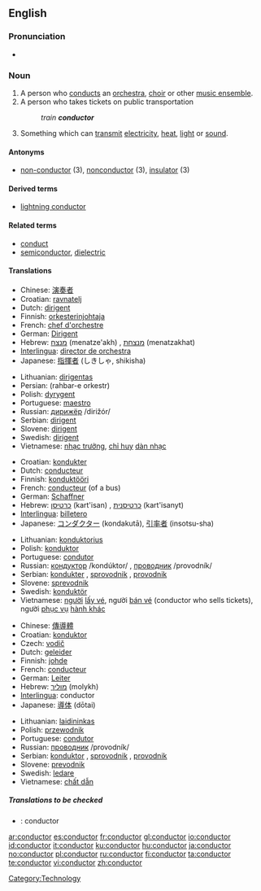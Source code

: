 ==English==

===Pronunciation===
* {{audio|en-us-conductor.ogg|Audio (US)}}

===Noun===
{{en-noun}}

# A person who [[conducts]] an [[orchestra]], [[choir]] or other [[music ensemble]].
# A person who takes tickets on public transportation
#: ''train '''conductor'''''
# Something which can [[transmit]] [[electricity]], [[heat]], [[light]] or [[sound]].

====Antonyms====
* [[non-conductor]] (3), [[nonconductor]] (3), [[insulator]] (3)

====Derived terms====
* [[lightning conductor]]

====Related terms====
* [[conduct]]
* [[semiconductor]], [[dielectric]]

====Translations====
{{trans-top|A person who conducts an orchestra, choir or other music ensemble}}
* Chinese: [[演奏]][[者]]
* Croatian: [[ravnatelj]] {{m}}
* Dutch: [[dirigent]] {{m}}
* Finnish: [[orkesterinjohtaja]]
* French: [[chef d'orchestre]] {{m}}
* German: [[Dirigent]] {{m}}
* Hebrew: [[מנצח]] (menatze'akh) {{m}}, [[מנצחת]] (menatzakhat) {{f}}
* [[Interlingua]]: [[director de orchestra]]
* Japanese: [[指揮者]] (しきしゃ, shikisha)
{{trans-mid}}
* Lithuanian: [[dirigentas]] {{m}}
* Persian: {{FAchar|[[رهبر ارکستر]]}} (rahbar-e orkestr)
* Polish: [[dyrygent]] {{m}}
* Portuguese: [[maestro]] {{m}}
* Russian: [[дирижёр]] /dirižór/ {{m}}
* Serbian: [[dirigent]] {{m}}
* Slovene: [[dirigent]] {{m}}
* Swedish: [[dirigent]] {{c}}
* Vietnamese: [[nhạc trưởng]], [[chỉ huy]] [[dàn nhạc]]
{{trans-bottom}}

{{trans-top|A person who takes tickets on public transportation}}
* Croatian: [[kondukter]] {{m}}
* Dutch: [[conducteur]] {{m}}
* Finnish: [[konduktööri]]
* French: [[conducteur]] (of a bus)
* German: [[Schaffner]] {{m}}
* Hebrew: [[כרטיסן]] (kart'isan) {{m}}, [[כרטיסנית]] (kart'isanyt) {{f}}
* [[Interlingua]]: [[billetero]]
* Japanese: [[コンダクター]] (kondakutā), [[引率者]] (insotsu-sha)
{{trans-mid}}
* Lithuanian: [[konduktorius]] {{m}}
* Polish: [[konduktor]] {{m}}
* Portuguese: [[condutor]] {{m}}
* Russian: [[кондуктор]] /kondúktor/ {{m}}, [[проводник]] /provodník/ {{m}}
* Serbian: [[kondukter]] {{m}}, [[sprovodnik]] {{m}}, [[provodnik]] {{m}}
* Slovene: [[sprevodnik]] {{m}}
* Swedish: [[konduktör]] {{c}}
* Vietnamese: [[người]] [[lấy vé]], người [[bán vé]] (conductor who sells tickets), người [[phục vụ]] [[hành khác]]
{{trans-bottom}}

{{trans-top|Something which can transmit electricity, heat, light or sound}}
* Chinese: [[傳導]][[體]]
* Croatian: [[konduktor]] {{m}}
* Czech: [[vodič]] {{m}}
* Dutch: [[geleider]] {{n}}
* Finnish: [[johde]]
* French: [[conducteur]]
* German: [[Leiter]] {{m}}
* Hebrew: [[מוליך]] (molykh) {{m}}
* [[Interlingua]]: conductor
* Japanese: [[導体]] (dōtai)
{{trans-mid}}
* Lithuanian: [[laidininkas]] {{m}}
* Polish: [[przewodnik]] {{m}}
* Portuguese: [[condutor]] {{m}}
* Russian: [[проводник]] /provodník/ {{m}}
* Serbian: [[konduktor]] {{m}}, [[sprovodnik]] {{m}}, [[provodnik]] {{m}}
* Slovene: [[prevodnik]] {{m}}
* Swedish: [[ledare]] {{c}}
* Vietnamese: [[chất dẫn]]
{{trans-bottom}}

=====Translations to be checked=====
{{checktrans}}
{{top}}
* {{ttbc|Spanish}}: conductor
{{mid}}
{{bottom}}

[[Category:Technology]]

[[ar:conductor]]
[[es:conductor]]
[[fr:conductor]]
[[gl:conductor]]
[[io:conductor]]
[[id:conductor]]
[[it:conductor]]
[[ku:conductor]]
[[hu:conductor]]
[[ja:conductor]]
[[no:conductor]]
[[pl:conductor]]
[[ru:conductor]]
[[fi:conductor]]
[[ta:conductor]]
[[te:conductor]]
[[vi:conductor]]
[[zh:conductor]]